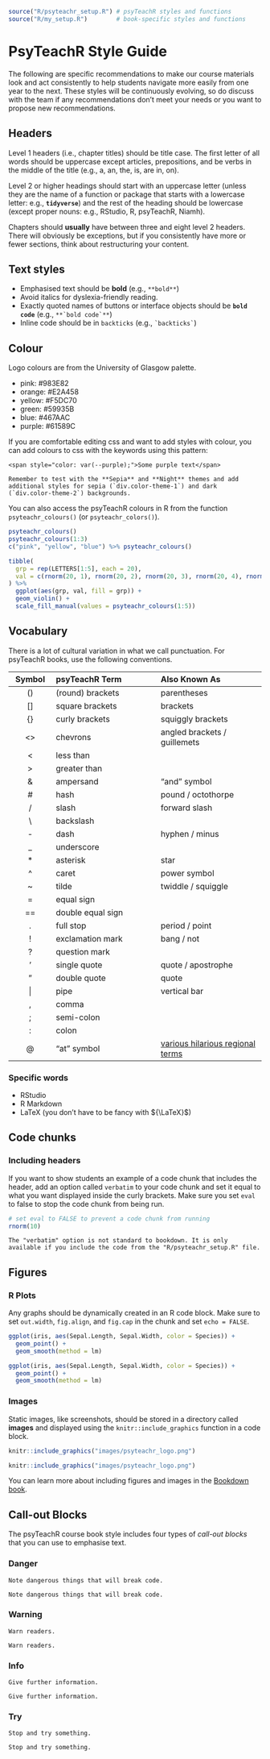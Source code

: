 ```r
source("R/psyteachr_setup.R") # psyTeachR styles and functions
source("R/my_setup.R")        # book-specific styles and functions
```

# PsyTeachR Style Guide

The following are specific recommendations to make our course materials look and act consistently to help students navigate more easily from one year to the next. These styles will be continuously evolving, so do discuss with the team if any recommendations don't meet your needs or you want to propose new recommendations.


## Headers

Level 1 headers (i.e., chapter titles) should be title case. The first letter of all words should be uppercase except articles, prepositions, and be verbs in the middle of the title (e.g., a, an, the, is, are in, on).

Level 2 or higher headings should start with an uppercase letter (unless they are the name of a function or package that starts with a lowercase letter: e.g., **`tidyverse`**) and the rest of the heading should be lowercase (except proper nouns: e.g., RStudio, R, psyTeachR, Niamh).

Chapters should **usually** have between three and eight level 2 headers. There will obviously be exceptions, but if you consistently have more or fewer sections, think about restructuring your content.


## Text styles

* Emphasised text should be **bold** (e.g., `**bold**`)
* Avoid italics for dyslexia-friendly reading.
* Exactly quoted names of buttons or interface objects should be **`bold code`** (e.g., ``` **`bold code`** ```)
* Inline code should be in `backticks` (e.g., ``` `backticks` ```)


## Colour

Logo colours are from the University of Glasgow palette.

* <span style="color: var(--pink);">pink: #983E82</span>
* <span style="color: var(--orange);">orange: #E2A458</span>
* <span style="color: var(--yellow);">yellow: #F5DC70</span>
* <span style="color: var(--green);">green: #59935B</span>
* <span style="color: var(--blue);">blue: #467AAC</span>
* <span style="color: var(--purple);">purple: #61589C</span>

If you are comfortable editing css and want to add styles with colour, you can add colours to css with the keywords using this pattern:

```
<span style="color: var(--purple);">Some purple text</span>
```

```block
Remember to test with the **Sepia** and **Night** themes and add additional styles for sepia (`div.color-theme-1`) and dark (`div.color-theme-2`) backgrounds. 
```

You can also access the psyTeachR colours in R from the function `psyteachr_colours()` (or `psyteachr_colors()`).

```r
psyteachr_colours()
psyteachr_colours(1:3)
c("pink", "yellow", "blue") %>% psyteachr_colours()
```

```r
tibble(
  grp = rep(LETTERS[1:5], each = 20),
  val = c(rnorm(20, 1), rnorm(20, 2), rnorm(20, 3), rnorm(20, 4), rnorm(20, 5))
) %>%
  ggplot(aes(grp, val, fill = grp)) +
  geom_violin() +
  scale_fill_manual(values = psyteachr_colours(1:5))
```



## Vocabulary

There is a lot of cultural variation in what we call punctuation. For psyTeachR books, use the following conventions.

| Symbol | psyTeachR Term    | Also Known As     |
|:------:|:------------------|:------------------|
| ()     | (round) brackets  | parentheses       |
| []     | square brackets   | brackets          |
| {}     | curly brackets    | squiggly brackets |
| <>     | chevrons          | angled brackets / guillemets |
| <      | less than         |                   |
| >      | greater than      |                   |
| &      | ampersand         | "and" symbol      |
| #      | hash              | pound / octothorpe|
| /      | slash             | forward slash     |
| \\     | backslash         |                   |
| -      | dash              | hyphen / minus    |
| _      | underscore        |                   |
| *      | asterisk          | star              |
| ^      | caret             | power symbol      |
| ~      | tilde             | twiddle / squiggle|
| =      | equal sign        |                   |
| ==     | double equal sign |                   |
| .      | full stop         | period / point    |
| !      | exclamation mark  | bang / not        |
| ?      | question mark     |                   |
| '      | single quote      | quote / apostrophe|
| "      | double quote      | quote             |
| \|     | pipe              | vertical bar      |
| ,      | comma             |                   |
| ;      | semi-colon        |                   |
| :      | colon             |                   |
| @      | "at" symbol       | [various hilarious regional terms](https://www.theguardian.com/notesandqueries/query/0,5753,-1773,00.html) |

### Specific words

* RStudio
* R Markdown
* LaTeX (you don't have to be fancy with ${\LaTeX}$)

## Code chunks

### Including headers

If you want to show students an example of a code chunk that includes the header, add an option called `verbatim` to your code chunk and set it equal to what you want displayed inside the curly brackets. Make sure you set `eval` to false to stop the code chunk from being run.

```r
# set eval to FALSE to prevent a code chunk from running
rnorm(10)
```

```block
The "verbatim" option is not standard to bookdown. It is only available if you include the code from the "R/psyteachr_setup.R" file.
```


## Figures

### R Plots

Any graphs should be dynamically created in an R code block. Make sure to set `out.width`, `fig.align`, and `fig.cap` in the chunk and set `echo = FALSE`.

```r

ggplot(iris, aes(Sepal.Length, Sepal.Width, color = Species)) +
  geom_point() +
  geom_smooth(method = lm)

```

```r

ggplot(iris, aes(Sepal.Length, Sepal.Width, color = Species)) +
  geom_point() +
  geom_smooth(method = lm)

```


### Images

Static images, like screenshots, should be stored in a directory called **images** and displayed using the `knitr::include_graphics` function in a code block.

```r

knitr::include_graphics("images/psyteachr_logo.png")

```

```r

knitr::include_graphics("images/psyteachr_logo.png")

```

You can learn more about including figures and images in the [Bookdown book](https://bookdown.org/yihui/bookdown/figures.html).


## Call-out Blocks

The psyTeachR course book style includes four types of *call-out blocks* that you can use to emphasise text.

### Danger

```block
Note dangerous things that will break code.
```


```block
Note dangerous things that will break code.
```

### Warning

```block
Warn readers.
```

```block
Warn readers.
```

### Info

```block
Give further information.
```

```block
Give further information.
```

### Try

```block
Stop and try something.
```

```block
Stop and try something.
```